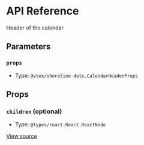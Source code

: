 # API Reference

Header of the calendar

## Parameters

### `props`

- Type: `@vtex/shoreline-date.CalendarHeaderProps`

## Props

### `children` (optional)

- Type: `@types/react.React.ReactNode`

[View source](https://github.com/vtex/shoreline/blob/d22bc022c/packages/date/src/calendar/calendar-header.tsx#L7)
